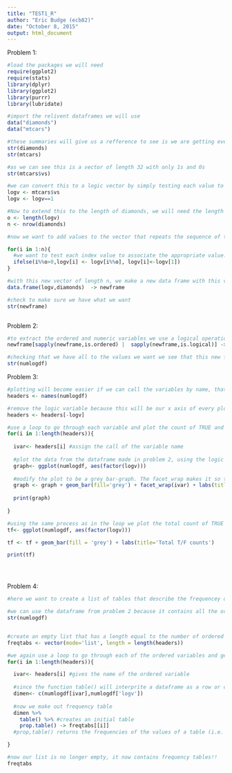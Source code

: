 ```yaml
---
title: "TEST1_R"
author: "Eric Budge (ecb82)"
date: "October 8, 2015"
output: html_document
---
```



Problem 1:

```r
#load the packages we will need
require(ggplot2)
require(stats)
library(dplyr)
library(ggplot2)
library(purrr)
library(lubridate)

#import the relivent dataframes we will use
data("diamonds")
data("mtcars")

#these summaries will give us a refference to see is we are getting everything we need
str(diamonds)
str(mtcars)

#as we can see this is a vector of length 32 with only 1s and 0s
str(mtcars$vs)

#we can convert this to a logic vector by simply testing each value to see if it is equivilnt to 1 and assigning this to a new vector. This gives a vector of the same length where evey 1 becomes TRUE and every 0 becomes FALSE
logv <- mtcars$vs
logv <- logv==1

#Now to extend this to the length of diamonds, we will need the length of our original nevtor, o, and the length we want,n.
o <- length(logv)
n <- nrow(diamonds)

#now we want to add values to the vector that repeats the sequence of the original vector, until we have length n.  To do this we use a for loop that will go through every index value we want (i.e. 1 up to n) and will assign it the appropriate sequence value. To get an identicle sequence we make use of integer congruence math

for(i in 1:n){
  #we want to test each index value to associate the appropriate value.  usinf the ifelse() function we assign all the values up to index n such that the pattern of the original vector is repeated
  ifelse(i%%o>0,logv[i] <- logv[i%%o], logv[i]<-logv[1])
}

#with this new vector of length n, we make a new data frame with this vector and diamonds, which will be identical to diamonds, only with the lofiv vector added on.
data.frame(logv,diamonds)  -> newframe

#check to make sure we have what we want
str(newframe)



```

Problem 2:

```r

#to extract the ordered and numeric variables we use a logical operation on the variables and assign the TRUE values to a new dataframe
newframe[sapply(newframe,is.ordered) |  sapply(newframe,is.logical)] -> numlogdf

#checking that we have all to the values we want we see that this new frame has every ordered factor variable as well as the logic vector we created, so this process worked.
str(numlogdf)

```



Problem 3:

```r
#plotting will become easier if we can call the variables by name, that way we can use the same call generally to get the appropriate axis labels.  Here the variable headers is simply the variable names
headers <- names(numlogdf)

#remove the logic variable because this will be our x axis of every plot, removing it means that we will never plot this variable against itself
headers <- headers[-logv]

#use a loop to go through each variable and plot the count of TRUE and FALE for each
for(i in 1:length(headers)){
  
  ivar<- headers[i] #assign the call of the variable name
  
  #plot the data from the dataframe made in problem 2, using the logic as the x axis.  need to break up the logic into thwo values, TRUE and FALSE so we use the function factor()
  graph<- ggplot(numlogdf, aes(factor(logv)))
  
  #modify the plot to be a grey bar-graph. The facet_wrap makes it so that each ordered factor is plotted seperately for the variable.
  graph <- graph + geom_bar(fill='grey') + facet_wrap(ivar) + labs(title = ivar)
    
  print(graph)
  
}

#using the same process as in the loop we plot the total count of TRUE and FALSE in the dataframe, no loop required because we only need to do this for one variable, the logic vector.
tf<- ggplot(numlogdf, aes(factor(logv)))

tf <- tf + geom_bar(fill = 'grey') + labs(title='Total T/F counts')

print(tf)





```



Problem 4:

```r
#here we want to create a list of tables that describe the frequencey of TRUE and FALSE for each ordered factor variable. So we should have a list of length three (the number of ordered factors).

#we can use the dataframe from problem 2 because it contains all the ordered factors and logical variables
str(numlogdf)


#create an empty list that has a length equal to the number of ordered factors.  this allows us to assign the tables that we will generate to the empty indexes, thus making a list of the tabels
freqtabs <- vector(mode='list', length = length(headers))

#we again use a loop to go through each of the ordered variables and generate a frequency table
for(i in 1:length(headers)){

  ivar<- headers[i] #gives the name of the ordered variable
  
  #since the function table() will interprite a dataframe as a row or colum, we place the variables that we want into a vector together.  This way when we enter the vector into table() the factors of the first will be the columns and the factors of the second will be the rows.
  dimen<- c(numlogdf[ivar],numlogdf['logv'])
  
  #now we make out frequency table
  dimen %>% 
    table() %>% #creates an initial table
    prop.table() -> freqtabs[[i]] 
  #prop,table() returns the frequencies of the values of a table (i.e. turns our table into a frequency table). Then we assign this table to the list index and we are done

}

#now our list is no longer empty, it now contains frequency tables!!
freqtabs
```






































